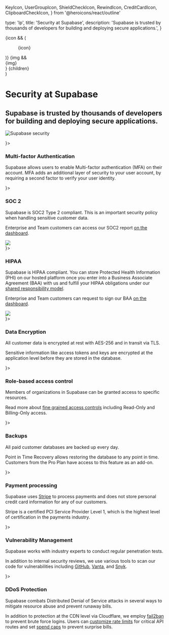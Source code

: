   KeyIcon,
  UserGroupIcon,
  ShieldCheckIcon,
  RewindIcon,
  CreditCardIcon,
  ClipboardCheckIcon,
} from '@heroicons/react/outline'

  type: 'lp',
  title: 'Security at Supabase',
  description:
    'Supabase is trusted by thousands of developers for building and deploying secure applications.',
}

  <div>
    {icon && (
      <div className="border shadow-background-surface-300 not-prose bg-surface-100 -mb-4 flex h-10 w-10 items-center justify-center rounded-full">
        <figure className="w-5 h-5 flex items-center justify-center">{icon}</figure>
      </div>
    )}
    {img && <div className="-mb-4 flex h-12 w-12 items-center justify-center">{img}</div>}
    {children}
  </div>
)

<div className="container mx-auto px-8 sm:px-16 xl:px-20 grid grid-cols-12 items-center my-8">
  <div className="col-span-12 lg:col-span-6">
    <h1 className="xl:text-5xl mb-4 [&_p]:m-0">Security at Supabase</h1>
    <h2 className="text-xl text-foreground-light max-w-xl m-0 [&_p]:m-0">
      Supabase is trusted by thousands of developers for building and deploying secure applications.
    </h2>
  </div>
  <div className="col-span-12 lg:col-span-5 lg:col-start-8 m-0 [&_p]:m-0">

![Supabase security](/images/security/security-hero.png)

  </div>
</div>

<div className="container mx-auto px-8 sm:px-16 xl:px-20 mb-16">

<div className="grid grid-cols-1 md:grid-cols-2 lg:grid-cols-4 gap-8 lg:gap-16">

<Section icon={<IconLock strokeWidth={1}/>}>

### Multi-factor Authentication

Supabase allows users to enable Multi-factor authentication (MFA) on their account.
MFA adds an additional layer of security to your user account, by requiring a second factor to verify your user identity.

</Section>

<Section icon={<ShieldCheckIcon strokeWidth={1}/>}>

### SOC 2

Supabase is SOC2 Type 2 compliant. This is an important security policy when handling sensitive customer data.

Enterprise and Team customers can access our SOC2 report [on the dashboard](/dashboard/org/_/documents).

<div className="w-32">
  <img src="/images/security/soc2-type2.svg" />
</div>

</Section>

<Section icon={<IconActivity strokeWidth={1}/>}>

### HIPAA

Supabase is HIPAA compliant. You can store Protected Health Information (PHI) on our hosted platform once you enter into a Business Associate Agreement (BAA) with us and fulfill your HIPAA obligations under our [shared responsibility model](/docs/guides/platform/shared-responsibility-model#managing-healthcare-data).

Enterprise and Team customers can request to sign our BAA [on the dashboard](/dashboard/org/_/documents).

<div className="w-32">
  <img src="/images/security/HIPAA.svg" />
</div>

</Section>
<Section icon={<KeyIcon strokeWidth={1}/>}>

### Data Encryption

All customer data is encrypted at rest with AES-256 and in transit via TLS.

Sensitive information like access tokens and keys are encrypted at the application level before they are stored in the database.

</Section>

<Section icon={<UserGroupIcon strokeWidth={1}/>}>

### Role-based access control

Members of organizations in Supabase can be granted access to specific resources.

Read more about [fine grained access controls](/docs/guides/platform/access-control) including Read-Only and Billing-Only access.

</Section>

<Section icon={<RewindIcon strokeWidth={1}/>}>

### Backups

All paid customer databases are backed up every day.

Point in Time Recovery allows restoring the database to any point in time. Customers from the Pro Plan have access to this feature as an add-on.

</Section>

<Section icon={<CreditCardIcon strokeWidth={1}/>}>

### Payment processing

Supabase uses [Stripe](https://stripe.com) to process payments and does not store personal credit card information for any of our customers.

Stripe is a certified PCI Service Provider Level 1, which is the highest level of certification in the payments industry.

</Section>

<Section icon={<ClipboardCheckIcon strokeWidth={1}/>}>

### Vulnerability Management

Supabase works with industry experts to conduct regular penetration tests.

In addition to internal security reviews, we use various tools to scan our code for vulnerabilities including [GitHub](https://github.com), [Vanta](https://www.vanta.com/), and [Snyk](https://snyk.io/).

</Section>

<Section icon={<ShieldCheckIcon strokeWidth={1}/>}>

### DDoS Protection

Supabase combats Distributed Denial of Service attacks in several ways to mitigate resource abuse and prevent runaway bills.

In addition to protection at the CDN level via Cloudflare, we employ [fail2ban](https://github.com/fail2ban/fail2ban) to prevent brute force logins. Users can [customize rate limits](/docs/guides/platform/going-into-prod#rate-limiting-resource-allocation--abuse-prevention) for critical API routes and set [spend caps](/docs/guides/platform/spend-cap) to prevent surprise bills.

</Section>

</div>

</div>

